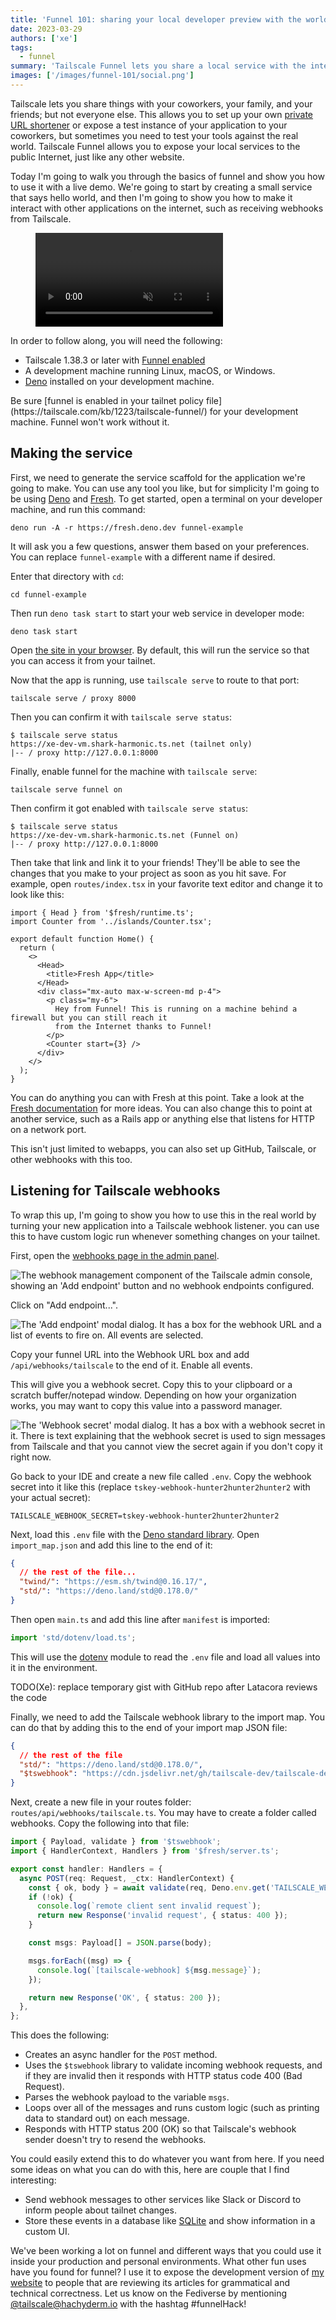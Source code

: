 ```yaml
---
title: 'Funnel 101: sharing your local developer preview with the world'
date: 2023-03-29
authors: ['xe']
tags:
  - funnel
summary: 'Tailscale Funnel lets you share a local service with the internet. Today Xe covers how you can use this productively by sharing the development copy of an application to the world.'
images: ['/images/funnel-101/social.png']
---
```


Tailscale lets you share things with your coworkers, your family, and your
friends; but not everyone else. This allows you to set up your own [private URL
shortener](https://tailscale.com/blog/golink/) or expose a test instance of your
application to your coworkers, but sometimes you need to test your tools against
the real world. Tailscale Funnel allows you to expose your local services to
the public Internet, just like any other website.

Today I'm going to walk you through the basics of funnel and show you how to
use it with a live demo. We're going to start by creating a small service that
says hello world, and then I'm going to show you how to make it interact with
other applications on the internet, such as receiving webhooks from Tailscale.

<figure>
  <video playsInline muted loop autoPlay>
    <source src="/images/hero/funnel_101.mp4" type="video/mp4" />
  </video>
</figure>

In order to follow along, you will need the following:

- Tailscale 1.38.3 or later with [Funnel enabled](https://tailscale.com/kb/1223/tailscale-funnel/)
- A development machine running Linux, macOS, or Windows.
- [Deno](https://deno.land) installed on your development machine.

<Warning>
  Be sure [funnel is enabled in your tailnet policy
  file](https://tailscale.com/kb/1223/tailscale-funnel/) for your development machine. Funnel won't
  work without it.
</Warning>

## Making the service

First, we need to generate the service scaffold for the application we're going
to make. You can use any tool you like, but for simplicity I'm going to be using
[Deno](https://deno.land) and [Fresh](https://fresh.deno.dev). To get started,
open a terminal on your developer machine, and run this command:

```
deno run -A -r https://fresh.deno.dev funnel-example
```

It will ask you a few questions, answer them based on your preferences. You can
replace `funnel-example` with a different name if desired.

Enter that directory with `cd`:

```
cd funnel-example
```

Then run `deno task start` to start your web service in developer mode:

```
deno task start
```

Open [the site in your browser](http://localhost:8000). By default, this will
run the service so that you can access it from your tailnet.

Now that the app is running, use `tailscale serve` to route to that port:

```
tailscale serve / proxy 8000
```

Then you can confirm it with `tailscale serve status`:

```
$ tailscale serve status
https://xe-dev-vm.shark-harmonic.ts.net (tailnet only)
|-- / proxy http://127.0.0.1:8000
```

Finally, enable funnel for the machine with `tailscale serve`:

```
tailscale serve funnel on
```

Then confirm it got enabled with `tailscale serve status`:

```
$ tailscale serve status
https://xe-dev-vm.shark-harmonic.ts.net (Funnel on)
|-- / proxy http://127.0.0.1:8000
```

Then take that link and link it to your friends! They'll be able to see the
changes that you make to your project as soon as you hit save. For example, open
`routes/index.tsx` in your favorite text editor and change it to look like this:

```tsx
import { Head } from '$fresh/runtime.ts';
import Counter from '../islands/Counter.tsx';

export default function Home() {
  return (
    <>
      <Head>
        <title>Fresh App</title>
      </Head>
      <div class="mx-auto max-w-screen-md p-4">
        <p class="my-6">
          Hey from Funnel! This is running on a machine behind a firewall but you can still reach it
          from the Internet thanks to Funnel!
        </p>
        <Counter start={3} />
      </div>
    </>
  );
}
```

You can do anything you can with Fresh at this point. Take a look at the [Fresh
documentation](https://fresh.deno.dev/docs/introduction) for more ideas. You can
also change this to point at another service, such as a Rails app or anything
else that listens for HTTP on a network port.

This isn't just limited to webapps, you can also set up GitHub, Tailscale, or
other webhooks with this too.

## Listening for Tailscale webhooks

To wrap this up, I'm going to show you how to use this in the real world by
turning your new application into a Tailscale webhook listener. you can use
this to have custom logic run whenever something changes on your tailnet.

First, open the [webhooks page in the admin
panel](https://login.tailscale.com/admin/settings/webhooks).

<Image
  src="/images/funnel-101/webhookui.png"
  width={831}
  height={310}
  alt="The webhook management component of the Tailscale admin console, showing an 'Add endpoint' button and no webhook endpoints configured."
/>

Click on "Add endpoint...".

<Image
  className="max-w-md"
  src="/images/funnel-101/webhookmake.png"
  width={552}
  height={921}
  alt="The 'Add endpoint' modal dialog. It has a box for the webhook URL and a list of events to fire on. All events are selected."
/>

Copy your funnel URL into the Webhook URL box and add `/api/webhooks/tailscale`
to the end of it. Enable all events.

This will give you a webhook secret. Copy this to your clipboard or a scratch
buffer/notepad window. Depending on how your organization works, you may want to
copy this value into a password manager.

<Image
  src="/images/funnel-101/webhooksecret.png"
  width={570}
  height={374}
  alt="The 'Webhook secret' modal dialog. It has a box with a webhook secret in it. There is text explaining that the webhook secret is used to sign messages from Tailscale and that you cannot view the secret again if you don't copy it right now."
/>

Go back to your IDE and create a new file called `.env`. Copy the webhook secret
into it like this (replace `tskey-webhook-hunter2hunter2hunter2` with your actual
secret):

```
TAILSCALE_WEBHOOK_SECRET=tskey-webhook-hunter2hunter2hunter2
```

Next, load this `.env` file with the [Deno standard
library](https://deno.land/std@0.178.0). Open `import_map.json` and add this
line to the end of it:

```json
{
  // the rest of the file...
  "twind/": "https://esm.sh/twind@0.16.17/",
  "std/": "https://deno.land/std@0.178.0/"
}
```

Then open `main.ts` and add this line after `manifest` is imported:

```ts
import 'std/dotenv/load.ts';
```

This will use the [dotenv](https://deno.land/std@0.178.0/dotenv/mod.ts) module
to read the `.env` file and load all values into it in the environment.

TODO(Xe): replace temporary gist with GitHub repo after Latacora reviews the code

Finally, we need to add the Tailscale webhook library to the import map. You can
do that by adding this to the end of your import map JSON file:

```json
{
  // the rest of the file
  "std/": "https://deno.land/std@0.178.0/",
  "$tswebhook": "https://cdn.jsdelivr.net/gh/tailscale-dev/tailscale-deno@0.0.1/webhook/mod.ts"
}
```

Next, create a new file in your routes folder:
`routes/api/webhooks/tailscale.ts`. You may have to create a folder called
webhooks. Copy the following into that file:

```ts
import { Payload, validate } from '$tswebhook';
import { HandlerContext, Handlers } from '$fresh/server.ts';

export const handler: Handlers = {
  async POST(req: Request, _ctx: HandlerContext) {
    const { ok, body } = await validate(req, Deno.env.get('TAILSCALE_WEBHOOK_SECRET') as string);
    if (!ok) {
      console.log(`remote client sent invalid request`);
      return new Response('invalid request', { status: 400 });
    }

    const msgs: Payload[] = JSON.parse(body);

    msgs.forEach((msg) => {
      console.log(`[tailscale-webhook] ${msg.message}`);
    });

    return new Response('OK', { status: 200 });
  },
};
```

This does the following:

- Creates an async handler for the `POST` method.
- Uses the `$tswebhook` library to validate incoming webhook requests, and
  if they are invalid then it responds with HTTP status code 400 (Bad
  Request).
- Parses the webhook payload to the variable `msgs`.
- Loops over all of the messages and runs custom logic (such as printing
  data to standard out) on each message.
- Responds with HTTP status 200 (OK) so that Tailscale's webhook sender
  doesn't try to resend the webhooks.

You could easily extend this to do whatever you want from here. If you
need some ideas on what you can do with this, here are couple that I
find interesting:

- Send webhook messages to other services like Slack or Discord to
  inform people about tailnet changes.
- Store these events in a database like
  [SQLite](https://deno.land/x/sqlite@v3.7.0) and show information
  in a custom UI.

We've been working a lot on funnel and different ways that you could use
it inside your production and personal environments. What other fun uses
have you found for funnel? I use it to expose the development version of
[my website](https://xeiaso.net) to people that are reviewing its articles
for grammatical and technical correctness. Let us know on the Fediverse
by mentioning [@tailscale@hachyderm.io](https://hachyderm.io/@tailscale)
with the hashtag #funnelHack!
